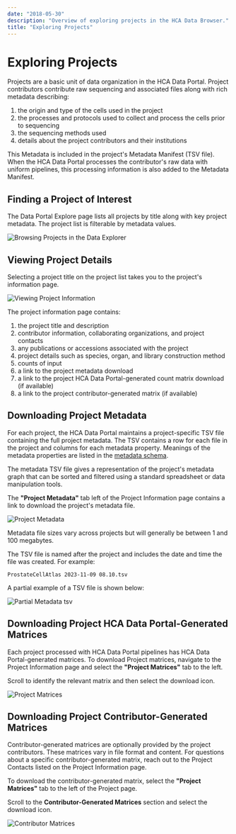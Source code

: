 ```yaml
---
date: "2018-05-30"
description: "Overview of exploring projects in the HCA Data Browser."
title: "Exploring Projects"
---
```


# Exploring Projects

Projects are a basic unit of data organization in the HCA Data Portal. Project contributors contribute
raw sequencing and associated files along with rich metadata describing:

1. the origin and type of the cells used in the project
1. the processes
   and protocols used to collect and process the cells
   prior to sequencing
1. the sequencing methods used
1. details about the project contributors and their institutions

This Metadata is included in the project's Metadata Manifest (TSV
file). When the HCA Data Portal processes the contributor's raw data with uniform pipelines, this processing information
is also
added to the Metadata Manifest.

## Finding a Project of Interest

The Data Portal Explore page lists all projects by title along with key project metadata. The project list is filterable
by metadata values.

![Browsing Projects in the Data Explorer](/hca-bio-networks/guides/explore_dcp.png)

## Viewing Project Details

Selecting a project title on the project list takes you to the project's information page.

![Viewing Project Information](/hca-bio-networks/guides/project_information.png)

The project information page contains:

1. the project title and description
1. contributor information, collaborating organizations, and project contacts
1. any publications or accessions associated with the project
1. project details such as species, organ, and library construction method
1. counts of input
1. a link to the project metadata download
1. a link to the project HCA Data Portal-generated count matrix download (if available)
1. a link to the project contributor-generated matrix (if available)

## Downloading Project Metadata

For each project, the HCA Data Portal maintains a project-specific TSV file containing the full project metadata. The
TSV contains a
row for each file in the project and columns for each metadata property. Meanings of the metadata properties are listed
in the [metadata schema](https://github.com/HumanCellAtlas/metadata-schema).

The metadata TSV file gives a representation of the project's metadata graph that can be sorted and filtered using a
standard spreadsheet or data manipulation tools.

The **"Project Metadata"** tab left of the Project Information page contains a link to download the project's metadata
file.

![Project Metadata](/hca-bio-networks/guides/project_metadata.png)

Metadata file sizes vary across projects but will generally be between 1 and 100 megabytes.

The TSV file is named after the project and includes the date and time the file was created. For example:

```
ProstateCellAtlas 2023-11-09 08.10.tsv
```

A partial example of a TSV file is shown below:

![Partial Metadata tsv](/hca-bio-networks/guides/metadata_tsv.png)

## Downloading Project HCA Data Portal-Generated Matrices

Each project processed with HCA Data Portal pipelines has HCA Data Portal-generated matrices. To download Project
matrices, navigate
to the
Project Information page and select the **"Project Matrices"** tab to the left.

Scroll to identify the relevant matrix and then select the download icon.

![Project Matrices](/hca-bio-networks/guides/dcp_generated_matrices.png)

## Downloading Project Contributor-Generated Matrices

Contributor-generated matrices are optionally provided by the project contributors. These matrices vary in file format
and content. For questions about a specific contributor-generated matrix, reach out to the Project Contacts listed on
the Project Information page.

To download the contributor-generated matrix, select the **"Project Matrices"** tab to the left of the Project page.

Scroll to the **Contributor-Generated Matrices** section and select the download icon.

![Contributor Matrices](/hca-bio-networks/guides/contributor_matrices.png)
